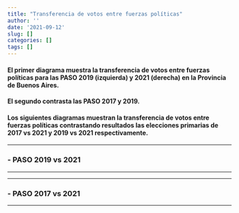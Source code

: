 ```yaml
---
title: "Transferencia de votos entre fuerzas políticas"
author: ''
date: '2021-09-12'
slug: []
categories: []
tags: []
---
```



#### El primer diagrama muestra la transferencia de votos entre fuerzas políticas para las **PASO 2019** (izquierda) y **2021** (derecha) en la **Provincia de Buenos Aires**. 
#### El segundo contrasta las **PASO 2017** y **2019**.

#### Los siguientes diagramas muestran la transferencia de votos entre fuerzas políticas contrastando resultados las elecciones primarias de **2017 vs 2021** y **2019 vs 2021** respectivamente.  

------------

### -  PASO 2019 vs 2021

------------



-----------

### -   PASO 2017 vs 2021

-------------

